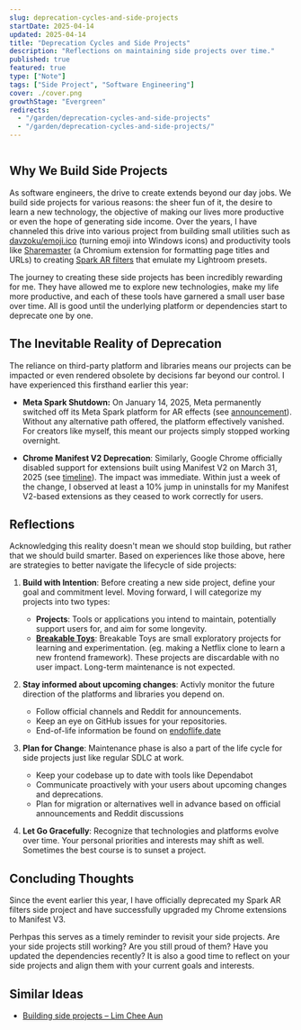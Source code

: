```yaml
---
slug: deprecation-cycles-and-side-projects
startDate: 2025-04-14
updated: 2025-04-14
title: "Deprecation Cycles and Side Projects"
description: "Reflections on maintaining side projects over time."
published: true
featured: true
type: ["Note"]
tags: ["Side Project", "Software Engineering"]
cover: ./cover.png
growthStage: "Evergreen"
redirects:
  - "/garden/deprecation-cycles-and-side-projects"
  - "/garden/deprecation-cycles-and-side-projects/"
---
```


<BasicImage
  src="https://res.cloudinary.com/wtkw/image/upload/v1744647880/waltertengcom/garden/deprecation-cycles-and-side-projects/cover_k3pum1.png"
  alt="cover"
/>

```toc

```

## Why We Build Side Projects

As software engineers, the drive to create extends beyond our day jobs. We build side projects for various reasons: the sheer fun of it, the desire to learn a new technology, the objective of making our lives more productive or even the hope of generating side income. Over the years, I have channeled this drive into various project from building small utilities such as [davzoku/emoji.ico](https://github.com/davzoku/emoji.ico) (turning emoji into Windows icons) and productivity tools like [Sharemaster](https://chromewebstore.google.com/detail/sharemaster-copy-title-ur/cglaemmecoiemahimhggkppegekpfdca) (a Chromium extension for formatting page titles and URLs) to creating [Spark AR filters](https://www.facebook.com/sparkarhub/portfolios/ig/drawwithwalter/) that emulate my Lightroom presets.

The journey to creating these side projects has been incredibly rewarding for me. They have allowed me to explore new technologies, make my life more productive, and each of these tools have garnered a small user base over time. All is good until the underlying platform or dependencies start to deprecate one by one.

## The Inevitable Reality of Deprecation

The reliance on third-party platform and libraries means our projects can be impacted or even rendered obsolete by decisions far beyond our control. I have experienced this firsthand earlier this year:

- **Meta Spark Shutdown:** On January 14, 2025, Meta permanently switched off its Meta Spark platform for AR effects (see [announcement](https://spark.meta.com/blog/meta-spark-announcement/)). Without any alternative path offered, the platform effectively vanished. For creators like myself, this meant our projects simply stopped working overnight.

- **Chrome Manifest V2 Deprecation**: Similarly, Google Chrome officially disabled support for extensions built using Manifest V2 on March 31, 2025 (see [timeline](https://developer.chrome.com/docs/extensions/develop/migrate/mv2-deprecation-timeline)). The impact was immediate. Within just a week of the change, I observed at least a 10% jump in uninstalls for my Manifest V2-based extensions as they ceased to work correctly for users.

## Reflections

Acknowledging this reality doesn't mean we should stop building, but rather that we should build smarter. Based on experiences like those above, here are strategies to better navigate the lifecycle of side projects:

1. **Build with Intention**: Before creating a new side project, define your goal and commitment level. Moving forward, I will categorize my projects into two types:

   - **Projects**: Tools or applications you intend to maintain, potentially support users for, and aim for some longevity.
   - **[Breakable Toys](/apprenticeship-patterns#breakable-toys)**: Breakable Toys are small exploratory projects for learning and experimentation. (eg. making a Netflix clone to learn a new frontend framework). These projects are discardable with no user impact. Long-term maintenance is not expected.

2. **Stay informed about upcoming changes**: Activly monitor the future direction of the platforms and libraries you depend on.

   - Follow official channels and Reddit for announcements.
   - Keep an eye on GitHub issues for your repositories.
   - End-of-life information be found on [endoflife.date](https://endoflife.date/)

3. **Plan for Change**: Maintenance phase is also a part of the life cycle for side projects just like regular SDLC at work.

   - Keep your codebase up to date with tools like Dependabot
   - Communicate proactively with your users about upcoming changes and deprecations.
   - Plan for migration or alternatives well in advance based on official announcements and Reddit discussions

4. **Let Go Gracefully**: Recognize that technologies and platforms evolve over time. Your personal priorities and interests may shift as well. Sometimes the best course is to sunset a project.

## Concluding Thoughts

Since the event earlier this year, I have officially deprecated my Spark AR filters side project and have successfully upgraded my Chrome extensions to Manifest V3.

Perhpas this serves as a timely reminder to revisit your side projects. Are your side projects still working? Are you still proud of them? Have you updated the dependencies recently? It is also a good time to reflect on your side projects and align them with your current goals and interests.

## Similar Ideas

- [Building side projects – Lim Chee Aun](https://cheeaun.com/blog/2016/01/building-side-projects/)
